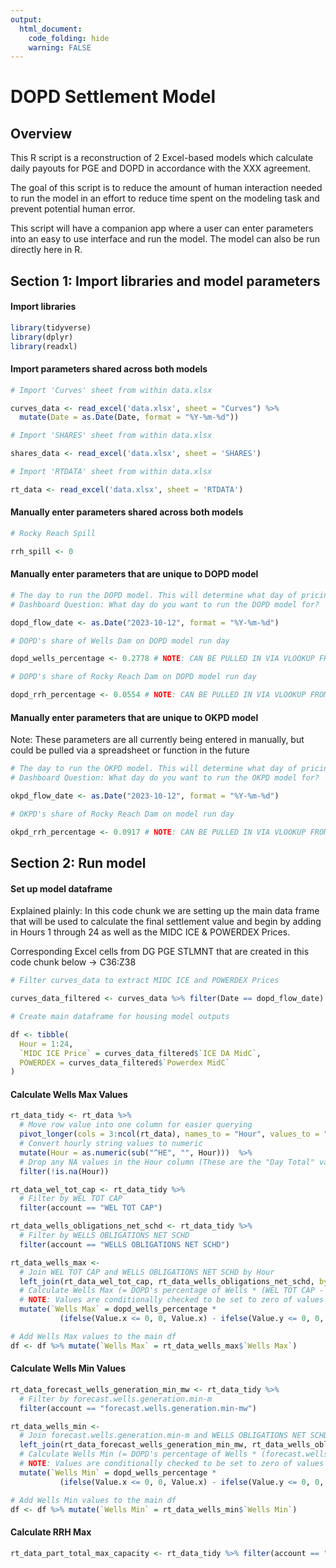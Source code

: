 ```yaml
---
output: 
  html_document:
    code_folding: hide
    warning: FALSE
---
```


# DOPD Settlement Model

## Overview

This R script is a reconstruction of 2 Excel-based models which calculate daily payouts for PGE and DOPD in accordance with the XXX agreement.

The goal of this script is to reduce the amount of human interaction needed to run the model in an effort to reduce time spent on the modeling task and prevent potential human error.

This script will have a companion app where a user can enter parameters into an easy to use interface and run the model. The model can also be run directly here in R.

## Section 1: Import libraries and model parameters

#### Import libraries

```r

library(tidyverse)
library(dplyr)
library(readxl)

```

#### Import parameters shared across both models

```r

# Import 'Curves' sheet from within data.xlsx

curves_data <- read_excel('data.xlsx', sheet = "Curves") %>%
  mutate(Date = as.Date(Date, format = "%Y-%m-%d"))

# Import 'SHARES' sheet from within data.xlsx

shares_data <- read_excel('data.xlsx', sheet = 'SHARES')

# Import 'RTDATA' sheet from within data.xlsx

rt_data <- read_excel('data.xlsx', sheet = 'RTDATA')

```

#### Manually enter parameters shared across both models

```r

# Rocky Reach Spill

rrh_spill <- 0

```


#### Manually enter parameters that are unique to DOPD model

```r

# The day to run the DOPD model. This will determine what day of pricing for MIDC and POWERDEX will be pulled.
# Dashboard Question: What day do you want to run the DOPD model for?

dopd_flow_date <- as.Date("2023-10-12", format = "%Y-%m-%d")

# DOPD's share of Wells Dam on DOPD model run day

dopd_wells_percentage <- 0.2778 # NOTE: CAN BE PULLED IN VIA VLOOKUP FROM 'SHARES' sheet instead of manually entered in the future if desired

# DOPD's share of Rocky Reach Dam on DOPD model run day

dopd_rrh_percentage <- 0.0554 # NOTE: CAN BE PULLED IN VIA VLOOKUP FROM 'SHARES' sheet instead of manually entered in the future if desired


```


#### Manually enter parameters that are unique to OKPD model

Note: These parameters are all currently being entered in manually, but could be pulled via a spreadsheet or function in the future

```r

# The day to run the OKPD model. This will determine what day of pricing for MIDC and POWERDEX will be pulled.
# Dashboard Question: What day do you want to run the OKPD model for?

okpd_flow_date <- as.Date("2023-10-12", format = "%Y-%m-%d")

# OKPD's share of Rocky Reach Dam on model run day

okpd_rrh_percentage <- 0.0917 # NOTE: CAN BE PULLED IN VIA VLOOKUP FROM 'SHARES' sheet instead of manually entered

```

## Section 2: Run model

#### Set up model dataframe

Explained plainly: In this code chunk we are setting up the main data frame that will be used to calculate the final settlement value and begin by adding in Hours 1 through 24 as well as the MIDC ICE & POWERDEX Prices. 

Corresponding Excel cells from DG PGE STLMNT that are created in this code chunk below -> C36:Z38

```r

# Filter curves_data to extract MIDC ICE and POWERDEX Prices

curves_data_filtered <- curves_data %>% filter(Date == dopd_flow_date)

# Create main dataframe for housing model outputs

df <- tibble(
  Hour = 1:24,
  `MIDC ICE Price` = curves_data_filtered$`ICE DA MidC`,
  POWERDEX = curves_data_filtered$`Powerdex MidC`
)

```

#### Calculate Wells Max Values

```r

rt_data_tidy <- rt_data %>%
  # Move row value into one column for easier querying
  pivot_longer(cols = 3:ncol(rt_data), names_to = "Hour", values_to = "Value") %>% 
  # Convert hourly string values to numeric
  mutate(Hour = as.numeric(sub("^HE", "", Hour)))  %>%
  # Drop any NA values in the Hour column (These are the "Day Total" values)
  filter(!is.na(Hour))

rt_data_wel_tot_cap <- rt_data_tidy %>% 
  # Filter by WEL TOT CAP
  filter(account == "WEL TOT CAP")

rt_data_wells_obligations_net_schd <- rt_data_tidy %>% 
  # Filter by WELLS OBLIGATIONS NET SCHD
  filter(account == "WELLS OBLIGATIONS NET SCHD")

rt_data_wells_max <- 
  # Join WEL TOT CAP and WELLS OBLIGATIONS NET SCHD by Hour
  left_join(rt_data_wel_tot_cap, rt_data_wells_obligations_net_schd, by = "Hour") %>% 
  # Calculate Wells Max (= DOPD's percentage of Wells * (WEL TOT CAP - WELLS OBLIGATION NET SCHD))
  # NOTE: Values are conditionally checked to be set to zero of values are less than or equal to 0
  mutate(`Wells Max` = dopd_wells_percentage * 
           (ifelse(Value.x <= 0, 0, Value.x) - ifelse(Value.y <= 0, 0, Value.y)))

# Add Wells Max values to the main df
df <- df %>% mutate(`Wells Max` = rt_data_wells_max$`Wells Max`)
```

#### Calculate Wells Min Values

```r
rt_data_forecast_wells_generation_min_mw <- rt_data_tidy %>% 
  # Filter by forecast.wells.generation.min-m
  filter(account == "forecast.wells.generation.min-mw")

rt_data_wells_min <- 
  # Join forecast.wells.generation.min-m and WELLS OBLIGATIONS NET SCHD by Hour
  left_join(rt_data_forecast_wells_generation_min_mw, rt_data_wells_obligations_net_schd, by = "Hour") %>% 
  # Calculate Wells Min (= DOPD's percentage of Wells * (forecast.wells.generation.min-m - WELLS OBLIGATION NET SCHD))
  # NOTE: Values are conditionally checked to be set to zero of values are less than or equal to 0
  mutate(`Wells Min` = dopd_wells_percentage * 
           (ifelse(Value.x <= 0, 0, Value.x) - ifelse(Value.y <= 0, 0, Value.y)))

# Add Wells Min values to the main df
df <- df %>% mutate(`Wells Min` = rt_data_wells_min$`Wells Min`)
```

#### Calculate RRH Max

```r
rt_data_part_total_max_capacity <- rt_data_tidy %>% filter(account == "PART_TOTAL_MAX_CAPACITY_MW-DGLS01")
```


